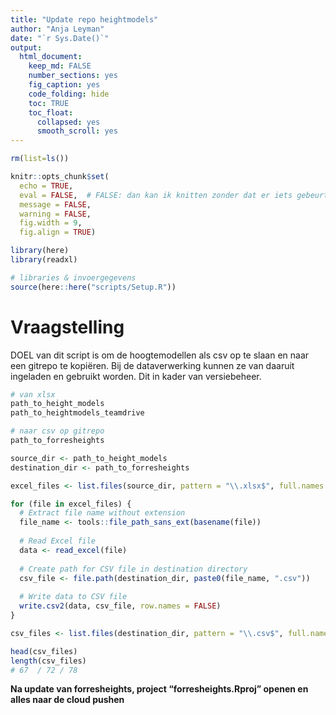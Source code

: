 ```yaml
---
title: "Update repo heightmodels"
author: "Anja Leyman"
date: "`r Sys.Date()`"
output: 
  html_document:
    keep_md: FALSE
    number_sections: yes
    fig_caption: yes
    code_folding: hide
    toc: TRUE
    toc_float:
      collapsed: yes
      smooth_scroll: yes
---
```



```r
rm(list=ls())
```

```r
knitr::opts_chunk$set(
  echo = TRUE,
  eval = FALSE,  # FALSE: dan kan ik knitten zonder dat er iets gebeurt
  message = FALSE,
  warning = FALSE, 
  fig.width = 9,
  fig.align = TRUE)

library(here)
library(readxl)

# libraries & invoergegevens
source(here::here("scripts/Setup.R"))

```


# Vraagstelling
DOEL van dit script is om de hoogtemodellen als csv op te slaan en naar een 
gitrepo te kopiëren.
Bij de dataverwerking kunnen ze van daaruit ingeladen en gebruikt worden.
Dit in kader van versiebeheer. 

```r
# van xlsx
path_to_height_models
path_to_heightmodels_teamdrive

# naar csv op gitrepo
path_to_forresheights
```

```r
source_dir <- path_to_height_models
destination_dir <- path_to_forresheights

excel_files <- list.files(source_dir, pattern = "\\.xlsx$", full.names = TRUE)

for (file in excel_files) {
  # Extract file name without extension
  file_name <- tools::file_path_sans_ext(basename(file))
  
  # Read Excel file
  data <- read_excel(file)
  
  # Create path for CSV file in destination directory
  csv_file <- file.path(destination_dir, paste0(file_name, ".csv"))
  
  # Write data to CSV file
  write.csv2(data, csv_file, row.names = FALSE)
}
```

```r
csv_files <- list.files(destination_dir, pattern = "\\.csv$", full.names = TRUE)

head(csv_files)
length(csv_files)
# 67  / 72 / 78

```

**Na update van forresheights, project "forresheights.Rproj" openen en alles naar de cloud pushen**

